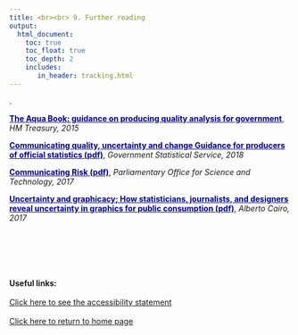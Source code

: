 ```yaml
---
title: <br><br> 9. Further reading
output:
  html_document:
    toc: true
    toc_float: true
    toc_depth: 2
    includes:
       in_header: tracking.html
---
```


<style>

.footer{
  position: relative; 
  margin-top: 100px; 
  height = 100px; 
  width: 100%;
  text-align: left
}

.
</style>

.
</style>

<div class="pageContentWrapper">
<a href="https://www.gov.uk/government/publications/the-aqua-book-guidance-on-producing-quality-analysis-for-government" style="color: DARKBLUE;"> <b>The Aqua Book: guidance on producing quality analysis for government</b></a>, <i> HM Treasury, 2015 </i>

<a href="https://gss.civilservice.gov.uk/wp-content/uploads/2018/12/Communicating_Quality_Uncertainty_and_Change_for_publication.pdf" style="color: DARKBLUE;"> <b>Communicating quality, uncertainty and change Guidance for producers of official statistics (pdf)</b></a>, <i>Government Statistical Service, 2018</i>

<a href="http://researchbriefings.files.parliament.uk/documents/POST-PN-0564/POST-PN-0564.pdf" style="color: DARKBLUE;"> <b>Communicating Risk (pdf)</b></a>, <i>Parliamentary Office for Science and Technology, 2017</i> 

<a href="https://ec.europa.eu/eurostat/cros/powerfromstatistics/OR/PfS-OutlookReport-Cairo.pdf" style="color: DARKBLUE;"> <b>Uncertainty and graphicacy; How statisticians, journalists, and designers reveal uncertainty in graphics for public consumption (pdf)</b></a>, <i>Alberto Cairo, 2017</i> 

<div class="footer">
<b>Useful links:</b>
<br><br>
<a href="accessibility.html">Click here to see the accessibility statement</a>
<br><br>
<a href="index.html">Click here to return to home page</a>
</div>